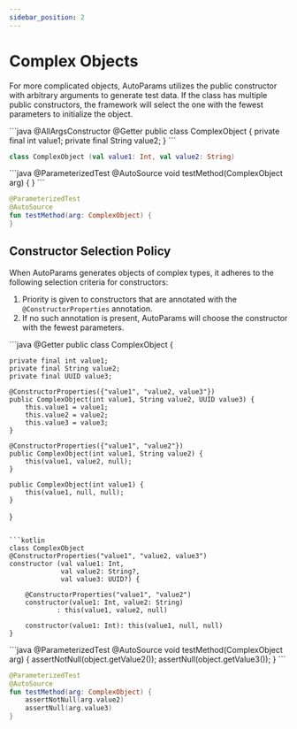 ```yaml
---
sidebar_position: 2
---
```



# Complex Objects

For more complicated objects, AutoParams utilizes the public constructor with arbitrary arguments to generate test data. If the class has multiple public constructors, the framework will select the one with the fewest parameters to initialize the object.

<JavaKotlinCodeBlock>
```java
@AllArgsConstructor
@Getter
public class ComplexObject {
    private final int value1;
    private final String value2;
}
```

```kotlin
class ComplexObject (val value1: Int, val value2: String)
```
</JavaKotlinCodeBlock>

<JavaKotlinCodeBlock>
```java
@ParameterizedTest
@AutoSource
void testMethod(ComplexObject arg) {
}
```

```kotlin
@ParameterizedTest
@AutoSource
fun testMethod(arg: ComplexObject) {
}
```
</JavaKotlinCodeBlock>

## Constructor Selection Policy

When AutoParams generates objects of complex types, it adheres to the following selection criteria for constructors:

1. Priority is given to constructors that are annotated with the `@ConstructorProperties` annotation.
1. If no such annotation is present, AutoParams will choose the constructor with the fewest parameters.

<JavaKotlinCodeBlock>
```java
@Getter
public class ComplexObject {

    private final int value1;
    private final String value2;
    private final UUID value3;

    @ConstructorProperties({"value1", "value2, value3"})
    public ComplexObject(int value1, String value2, UUID value3) {
        this.value1 = value1;
        this.value2 = value2;
        this.value3 = value3;
    }

    @ConstructorProperties({"value1", "value2"})
    public ComplexObject(int value1, String value2) {
        this(value1, value2, null);
    }

    public ComplexObject(int value1) {
        this(value1, null, null);
    }
}
```

```kotlin
class ComplexObject
@ConstructorProperties("value1", "value2, value3")
constructor (val value1: Int,
             val value2: String?,
             val value3: UUID?) {

    @ConstructorProperties("value1", "value2")
    constructor(value1: Int, value2: String)
            : this(value1, value2, null)

    constructor(value1: Int): this(value1, null, null)
}
```
</JavaKotlinCodeBlock>

<JavaKotlinCodeBlock>
```java
@ParameterizedTest
@AutoSource
void testMethod(ComplexObject arg) {
    assertNotNull(object.getValue2());
    assertNull(object.getValue3());
}
```

```kotlin
@ParameterizedTest
@AutoSource
fun testMethod(arg: ComplexObject) {
    assertNotNull(arg.value2)
    assertNull(arg.value3)
}
```
</JavaKotlinCodeBlock>
